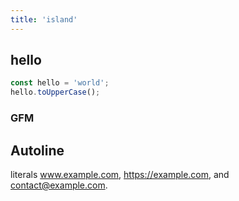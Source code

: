 ```yaml
---
title: 'island'
---
```



## hello

```js
const hello = 'world';
hello.toUpperCase();
```

### GFM

## Autoline

<Counter />

literals www.example.com, https://example.com, and contact@example.com.
